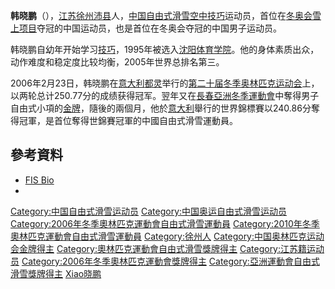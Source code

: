 {{MedalTop}}
{{MedalSport | 男子自由式滑雪}}
{{MedalGold| [[2006年冬季奧林匹克運動會|2006年都靈]] | [[2006年冬季奥林匹克运动会自由式滑雪比赛|自由式滑雪]]}}
{{MedalBottom}}

'''韩晓鹏'''（{{bd|1982年|12月13日|||catIdx=Han韩晓鹏}}），[[江苏省|江苏]][[徐州市|徐州]][[沛县|沛县]]人，[[中华人民共和国|中国]][[自由式滑雪|自由式滑雪]][[自由式滑雪空中技巧|空中技巧]]运动员，首位在[[冬奥会|冬奥会]][[雪上项目|雪上项目]]夺冠的中国运动员，也是首位在冬奥会夺冠的中国男子运动员。

韩晓鹏自幼年开始学习[[技巧|技巧]]，1995年被选入[[沈阳体育学院|沈阳体育学院]]。他的身体素质出众，动作难度和稳定度比较均衡，2005年世界总排名第三。

2006年2月23日，韩晓鹏在[[意大利|意大利]][[都灵|都灵]]举行的[[2006年冬季奧林匹克運動會|第二十届冬季奥林匹克运动会]]上，以两轮总计250.77分的成绩获得冠军。翌年又在[[2007年亞洲冬季運動會|長春亞洲冬季運動會]]中奪得男子自由式小項的[[金牌|金牌]]，隨後的兩個月，他於[[意大利|意大利]]舉行的世界錦標賽以240.86分奪得冠軍，是首位奪得世錦賽冠軍的中國自由式滑雪運動員。
==參考資料==
{{Reflist}}
*[https://web.archive.org/web/20110604025608/http://www.fis-ski.com/uk/604/613.html?sector=FS&competitorid=23105&type=result FIS Bio]
*{{cite Sports-Reference |url=http://www.sports-reference.com/olympics/athletes/ha/han-xiaopeng-1.html |title=Han Xiaopeng |accessdate=2017-10-04 |archive-date=2012-10-24 |archive-url=https://web.archive.org/web/20121024210024/http://www.sports-reference.com/olympics/athletes/ha/han-xiaopeng-1.html }}

{{s-start}}
{{s-sports|oly}}
{{succession box
| before = ''无''
| title = {{PRC}}[[冬季奥林匹克运动会|冬奥会]]代表团[[奧林匹克運動會中國代表團#冬季奥运会_2|闭幕式旗手]] 
| years = [[2006年冬季奥林匹克运动会|2006年冬季奥林匹克运动会]]·{{ITA}}[[都灵|都灵]]
| after = [[赵宏博|赵宏博]]
}}
{{succession box
| before = [[杨扬|杨扬]]
| title = {{PRC}}[[冬季奥林匹克运动会|冬奥会]]代表团[[奧林匹克運動會中國代表團#冬季奥运会_2|开幕式旗手]] 
| years = [[2010年冬季奥林匹克运动会|2010年冬季奥林匹克运动会]]·{{CAN}}[[温哥华|温哥华]]
| after = [[佟健|佟健]]
}}
{{s-end}}

{{DEFAULTSORT:Han Xiaopeng}}
[[Category:中国自由式滑雪运动员|Category:中国自由式滑雪运动员]]
[[Category:中国奥运自由式滑雪运动员|Category:中国奥运自由式滑雪运动员]]
[[Category:2006年冬季奧林匹克運動會自由式滑雪運動員|Category:2006年冬季奧林匹克運動會自由式滑雪運動員]]
[[Category:2010年冬季奧林匹克運動會自由式滑雪運動員|Category:2010年冬季奧林匹克運動會自由式滑雪運動員]]
[[Category:徐州人|Category:徐州人]]
[[Category:中国奥林匹克运动会金牌得主|Category:中国奥林匹克运动会金牌得主]]
[[Category:奧林匹克運動會自由式滑雪獎牌得主|Category:奧林匹克運動會自由式滑雪獎牌得主]]
[[Category:江苏籍运动员|Category:江苏籍运动员]]
[[Category:2006年冬季奧林匹克運動會獎牌得主|Category:2006年冬季奧林匹克運動會獎牌得主]]
[[Category:亞洲運動會自由式滑雪獎牌得主|Category:亞洲運動會自由式滑雪獎牌得主]]
[[Category:韓姓|Xiao晓鹏]]